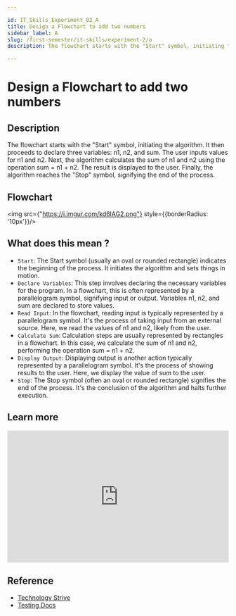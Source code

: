 ```yaml
---

id: IT_Skills_Experiment_02_A
title: Design a Flowchart to add two numbers
sidebar_label: A
slug: /first-semester/it-skills/experiment-2/a
description: The flowchart starts with the "Start" symbol, initiating the algorithm. It then proceeds to declare three variables- n1, n2, and sum. The user inputs values for n1 and n2. Next, the algorithm calculates the sum of n1 and n2 using the operation sum = n1 + n2. The result is displayed to the user. Finally, the algorithm reaches the "Stop" symbol, signifying the end of the process.

---
```


# Design a Flowchart to add two numbers

## Description

The flowchart starts with the "Start" symbol, initiating the algorithm. It then proceeds to declare three variables: n1, n2, and sum. The user inputs values for n1 and n2. Next, the algorithm calculates the sum of n1 and n2 using the operation sum = n1 + n2. The result is displayed to the user. Finally, the algorithm reaches the "Stop" symbol, signifying the end of the process.

## Flowchart

<img src={"https://i.imgur.com/kd6lAG2.png"} style={{borderRadius: '10px'}}/>

## What does this mean ?

- `Start`: The Start symbol (usually an oval or rounded rectangle) indicates the beginning of the process. It initiates the algorithm and sets things in motion.
- `Declare Variables`: This step involves declaring the necessary variables for the program. In a flowchart, this is often represented by a parallelogram symbol, signifying input or output. Variables n1, n2, and sum are declared to store values.
- `Read Input`: In the flowchart, reading input is typically represented by a parallelogram symbol. It's the process of taking input from an external source. Here, we read the values of n1 and n2, likely from the user.
- `Calculate Sum`: Calculation steps are usually represented by rectangles in a flowchart. In this case, we calculate the sum of n1 and n2, performing the operation sum = n1 + n2.
- `Display Output`: Displaying output is another action typically represented by a parallelogram symbol. It's the process of showing results to the user. Here, we display the value of sum to the user.
- `Stop`: The Stop symbol (often an oval or rounded rectangle) signifies the end of the process. It's the conclusion of the algorithm and halts further execution.

## Learn more

<iframe width="100%" height="300px" src="https://www.youtube.com/embed/DXciCVt6hfA" title="Algorithm and flowchart to add two numbers || algorithm and flowchart for beginners" frameborder="0" allow="accelerometer; autoplay; clipboard-write; encrypted-media; gyroscope; picture-in-picture; web-share" allowfullscreen></iframe>

## Reference

- [Technology Strive](https://technologystrive.com/flow-chart/sum-of-two-numbers)
- [Testing Docs](https://www.testingdocs.com/raptor-flowchart-adding-two-numbers/)
